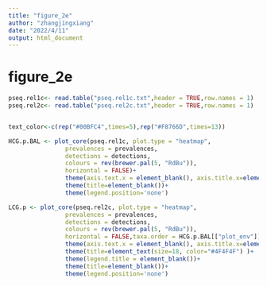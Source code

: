 ```yaml
---
title: "figure_2e"
author: "zhangjingxiang"
date: "2022/4/11"
output: html_document
---
```



# figure_2e

```r


pseq.rel1c<- read.table("pseq.rel1c.txt",header = TRUE,row.names = 1)
pseq.rel2c<- read.table("pseq.rel2c.txt",header = TRUE,row.names = 1)


text_color<-c(rep("#00BFC4",times=5),rep("#F8766D",times=13))

HCG.p.BAL <- plot_core(pseq.rel1c, plot.type = "heatmap", 
                prevalences = prevalences,
                detections = detections,
                colours = rev(brewer.pal(5, "RdBu")),
                horizontal = FALSE)+
                theme(axis.text.x = element_blank(), axis.title.x=element_blank(), axis.text.y=element_text(size=12,face="bold.italic",color=text_color)) +
                theme(title=element_blank())+
                theme(legend.position='none')

LCG.p <- plot_core(pseq.rel2c, plot.type = "heatmap", 
                prevalences = prevalences,
                detections = detections,
                colours = rev(brewer.pal(5, "RdBu")),
                horizontal = FALSE,taxa.order = HCG.p.BAL[["plot_env"]][["o"]])+ 
                theme(axis.text.x = element_blank(), axis.title.x=element_blank(),axis.text.y = element_blank())+
                theme(title=element_text(size=18, color="#4F4F4F") )+
                theme(legend.title = element_blank())+
                theme(title=element_blank())+
                theme(legend.position='none')


```